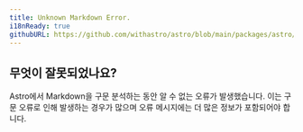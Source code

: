```yaml
---
title: Unknown Markdown Error.
i18nReady: true
githubURL: https://github.com/withastro/astro/blob/main/packages/astro/src/core/errors/errors-data.ts
---
```


## 무엇이 잘못되었나요?

Astro에서 Markdown을 구문 분석하는 동안 알 수 없는 오류가 발생했습니다. 이는 구문 오류로 인해 발생하는 경우가 많으며 오류 메시지에는 더 많은 정보가 포함되어야 합니다.
